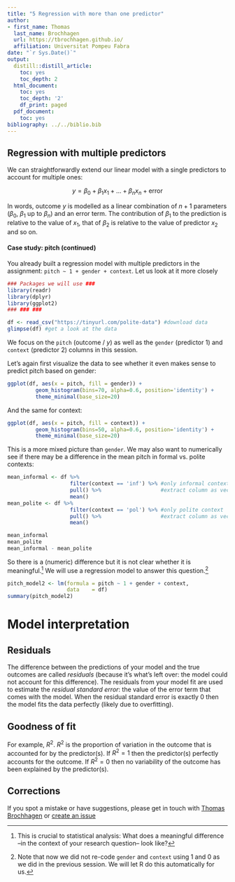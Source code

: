 ```yaml
---
title: "5 Regression with more than one predictor"
author:
- first_name: Thomas
  last_name: Brochhagen
  url: https://tbrochhagen.github.io/
  affiliation: Universitat Pompeu Fabra
date: "`r Sys.Date()`"
output:
  distill::distill_article:
    toc: yes
    toc_depth: 2
  html_document:
    toc: yes
    toc_depth: '2'
    df_print: paged
  pdf_document:
    toc: yes
bibliography: ../../biblio.bib
---
```


## Regression with multiple predictors

We can straightforwardly extend our linear model with a single predictors to account for multiple ones:

$$y = \beta_0 + \beta_1 x_1 + ... + \beta_n x_n + \text{error} $$

In words, outcome $y$ is modelled as a linear combination of $n+1$ parameters  ($\beta_0$,  $\beta_1$ up to $\beta_n$) and an error term. The contribution of $\beta_1$ to the prediction is relative to the value of $x_1$, that of $\beta_2$ is relative to the value of predictor $x_2$ and so on. 

#### Case study: pitch (continued)

You already built a regression model with multiple predictors in the assignment: `pitch ~ 1 + gender + context`. Let us look at it more closely

```r
### Packages we will use ###
library(readr)
library(dplyr)
library(ggplot2)
### ### ###

df <- read_csv("https://tinyurl.com/polite-data") #download data
glimpse(df) #get a look at the data
```

We focus on the `pitch` (outcome / $y$) as well as the `gender` (predictor 1) and `context` (predictor 2) columns in this session. 

Let's again first visualize the data to see whether it even makes sense to predict pitch based on gender:

```r
ggplot(df, aes(x = pitch, fill = gender)) +
         geom_histogram(bins=70, alpha=0.6, position='identity') +
         theme_minimal(base_size=20)

```


And the same for context:

```r
ggplot(df, aes(x = pitch, fill = context)) +
         geom_histogram(bins=50, alpha=0.6, position='identity') +
         theme_minimal(base_size=20) 
```
This is a more mixed picture than `gender`. We may also want to numerically see if there may be a difference in the mean pitch in formal vs. polite contexts:


```r
mean_informal <- df %>% 
                    filter(context == 'inf') %>% #only informal context
                    pull() %>%                   #extract column as vector
                    mean()
mean_polite <- df %>% 
                    filter(context == 'pol') %>% #only polite context
                    pull() %>%                   #extract column as vector
                    mean()

mean_informal
mean_polite
mean_informal - mean_polite
```

So there is a (numeric) difference but it is not clear whether it is meaningful.^[This is crucial to statistical analysis: What does a meaningful difference --in the context of your research question-- look like?] We will use a regression model to answer this question.^[Note that now we did not re-code `gender` and `context` using $1$ and $0$ as we did in the previous session. We will let R do this automatically for us.]

```r

pitch_model2 <- lm(formula = pitch ~ 1 + gender + context,
                   data    = df) 
summary(pitch_model2)
```


# Model interpretation

## Residuals
The difference between the predictions of your model and the true outcomes are called *residuals* (because it's what's left over: the model could not account for this difference). The residuals from your model fit are used to estimate the *residual standard error*: the value of the error term that comes with the model. When the residual standard error is exactly $0$ then the model fits the data perfectly (likely due to overfitting). 


## Goodness of fit
For example, $R^2$. $R^2$ is the proportion of variation in the outcome that is accounted for by the predictor(s). If $R^2 = 1$ then the predictor(s) perfectly accounts for the outcome. If $R^2 = 0$ then no variability of the outcome has been explained by the predictor(s).

## Corrections {.appendix}
If you spot a mistake or have suggestions, please get in touch with [Thomas Brochhagen](https://brochhagen.github.io) or [create an issue](https://github.com/metodesempirics/metodesempirics.github.io/issues/new)
